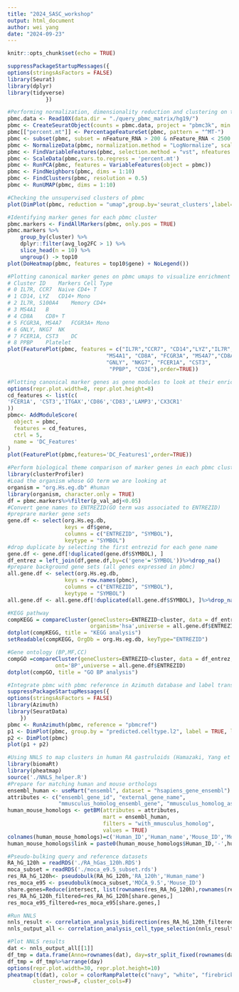 ```yaml
---
title: "2024_SASC_workshop"
output: html_document
author: wei yang
date: "2024-09-23"
---
```


```r
knitr::opts_chunk$set(echo = TRUE)
```


```r
suppressPackageStartupMessages({
options(stringsAsFactors = FALSE)
library(Seurat)
library(dplyr)
library(tidyverse)
            })
```

```r
#Performing normalization, dimensionality reduction and clustering on the pbmc dataset (Zheng et al., 2017)
pbmc.data <- Read10X(data.dir = "./query_pbmc_matrix/hg19/")
pbmc <- CreateSeuratObject(counts = pbmc.data, project = "pbmc3k", min.cells = 3, min.features = 200)
pbmc[["percent.mt"]] <- PercentageFeatureSet(pbmc, pattern = "^MT-")
pbmc <- subset(pbmc, subset = nFeature_RNA > 200 & nFeature_RNA < 2500 & percent.mt < 5)
pbmc <- NormalizeData(pbmc, normalization.method = "LogNormalize", scale.factor = 10000)
pbmc <- FindVariableFeatures(pbmc, selection.method = "vst", nfeatures = 2000)
pbmc <- ScaleData(pbmc,vars.to.regress = 'percent.mt')
pbmc <- RunPCA(pbmc, features = VariableFeatures(object = pbmc))
pbmc <- FindNeighbors(pbmc, dims = 1:10)
pbmc <- FindClusters(pbmc, resolution = 0.5)
pbmc <- RunUMAP(pbmc, dims = 1:10)
```

```r
#Checking the unsupervised clusters of pbmc
plot(DimPlot(pbmc, reduction = "umap",group.by='seurat_clusters',label=T))
```

```r
#Identifying marker genes for each pbmc cluster
pbmc.markers <- FindAllMarkers(pbmc, only.pos = TRUE)
pbmc.markers %>%
    group_by(cluster) %>%
    dplyr::filter(avg_log2FC > 1) %>%
    slice_head(n = 10) %>%
    ungroup() -> top10
plot(DoHeatmap(pbmc, features = top10$gene) + NoLegend())
```

```r
#Plotting canonical marker genes on pbmc umaps to visualize enrichment of marker gene expression
# Cluster ID	Markers	Cell Type
# 0	IL7R, CCR7	Naive CD4+ T
# 1	CD14, LYZ	CD14+ Mono
# 2	IL7R, S100A4	Memory CD4+
# 3	MS4A1	B
# 4	CD8A	CD8+ T
# 5	FCGR3A, MS4A7	FCGR3A+ Mono
# 6	GNLY, NKG7	NK
# 7	FCER1A, CST3	DC
# 8	PPBP	Platelet
plot(FeaturePlot(pbmc, features = c("IL7R","CCR7", "CD14","LYZ","IL7R","S100A4",
                               "MS4A1", "CD8A", "FCGR3A", "MS4A7","CD8A",
                               "GNLY", "NKG7", "FCER1A", "CST3",
                                "PPBP", "CD3E"),order=TRUE))
```

```r
#Plotting canonical marker genes as gene modules to look at their enrichment together.
options(repr.plot.width=8, repr.plot.height=8)
cd_features <- list(c(
'FCER1A', 'CST3','ITGAX','CD86','CD83','LAMP3','CX3CR1'
))
pbmc<- AddModuleScore(
  object = pbmc,
  features = cd_features,
  ctrl = 5,
  name = 'DC_Features'
)
plot(FeaturePlot(pbmc,features='DC_Features1',order=TRUE))
```

```r
#Perform biological theme comparison of marker genes in each pbmc cluster
library(clusterProfiler)
#Load the organism whose GO term we are looking at
organism = "org.Hs.eg.db" #human 
library(organism, character.only = TRUE)
df = pbmc.markers%>%filter(p_val_adj<0.05)
#Convert gene names to ENTREZID(GO term was associated to ENTREZID)
#preprare marker gene sets
gene.df <- select(org.Hs.eg.db,
                  keys = df$gene,  
                  columns = c("ENTREZID", "SYMBOL"),  
                  keytype = "SYMBOL")
#drop duplicate by selecting the first entrezid for each gene name
gene.df <- gene.df[!duplicated(gene.df$SYMBOL), ]
df_entrez = left_join(df,gene.df,by=c('gene'='SYMBOL'))%>%drop_na()
#prepare background gene sets (all genes expressed in pbmc)
all.gene.df <- select(org.Hs.eg.db,
                  keys = row.names(pbmc),
                  columns = c("ENTREZID", "SYMBOL"),
                  keytype = "SYMBOL")
all.gene.df <- all.gene.df[!duplicated(all.gene.df$SYMBOL), ]%>%drop_na()

#KEGG pathway
compKEGG = compareCluster(geneClusters=ENTREZID~cluster, data = df_entrez, fun = "enrichKEGG",
                          organism='hsa',universe = all.gene.df$ENTREZID)
dotplot(compKEGG, title = "KEGG analysis")
setReadable(compKEGG, OrgDb = org.Hs.eg.db, keyType="ENTREZID")

#Gene ontology (BP,MF,CC)
compGO =compareCluster(geneClusters=ENTREZID~cluster, data = df_entrez, fun = "enrichGO",OrgDb=organism,
               ont='BP',universe = all.gene.df$ENTREZID)
dotplot(compGO, title = "GO BP analysis")
```

```r
#Integrate pbmc with pbmc reference in Azimuth database and label transfer through Seurat
suppressPackageStartupMessages({
options(stringsAsFactors = FALSE)
library(Azimuth)
library(SeuratData)
    })
pbmc <- RunAzimuth(pbmc, reference = "pbmcref")
p1 <- DimPlot(pbmc, group.by = "predicted.celltype.l2", label = TRUE, label.size = 3) + NoLegend()
p2 <- DimPlot(pbmc)
plot(p1 + p2)
```

```r
#Using NNLS to map clusters in human RA gastruloids (Hamazaki, Yang et al., 2024) to cell types in mouse embryos (E9.5) (Qiu et al., 2022)
library(biomaRt)
library(pheatmap)
source('./NNLS_helper.R')
#Prepare for matching human and mouse orthologs
ensembl_human <- useMart("ensembl", dataset = "hsapiens_gene_ensembl")
attributes <- c("ensembl_gene_id", "external_gene_name", 
                "mmusculus_homolog_ensembl_gene", "mmusculus_homolog_associated_gene_name")
human_mouse_homologs <- getBM(attributes = attributes, 
                              mart = ensembl_human, 
                              filters = "with_mmusculus_homolog", 
                              values = TRUE)
colnames(human_mouse_homologs)=c('Human_ID','Human_name','Mouse_ID','Mouse_name')
human_mouse_homologs$link = paste0(human_mouse_homologs$Human_ID,'-',human_mouse_homologs$Mouse_ID)

#Pseudo-bulking query and reference datasets
RA_hG_120h = readRDS('./RA_hGas_120h.RDS')
moca_subset = readRDS('./moca_e9.5_subset.rds')
res_RA_hG_120h<- pseudobulk(RA_hG_120h,'RA_120h','Human_name')
res_moca_e95 <- pseudobulk(moca_subset,'MOCA_9.5','Mouse_ID')
share.genes=Reduce(intersect, list(rownames(res_RA_hG_120h),rownames(res_moca_e95)))
res_RA_hG_120h_filtered=res_RA_hG_120h[share.genes,]
res_moca_e95_filtered=res_moca_e95[share.genes,]

#Run NNLS
nnls_result <- correlation_analysis_bidirection(res_RA_hG_120h_filtered,res_moca_e95_filtered,fold.change = 2.5, top_gene_num = 200, spec_gene_num = 200) #compute beta
nnls_output_all <- correlation_analysis_cell_type_selection(nnls_result) #generate summarise stats

#Plot NNLS results
dat <- nnls_output_all[[1]]
df_tmp = data.frame(Anno=rownames(dat), day=str_split_fixed(rownames(dat),':',2)[,1])
df_tmp = df_tmp%>%arrange(day)
options(repr.plot.width=30, repr.plot.height=10)
pheatmap(t(dat), color = colorRampPalette(c("navy", "white", "firebrick3"))(50),fontsize = 18,
        cluster_rows=F, cluster_cols=F)
```

